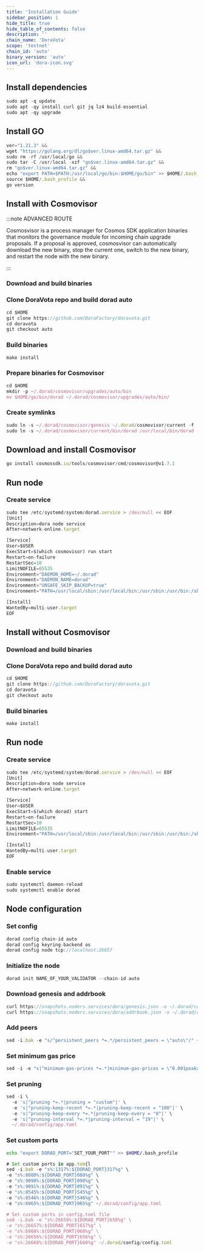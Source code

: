 ```yaml
---
title: 'Installation Guide'
sidebar_position: 1
hide_title: true
hide_table_of_contents: false
description: ''
chain_name: 'DoraVota'
scope: 'testnet'
chain_id: 'auto'
binary_version: 'auto'
icon_url: 'dora-icon.svg'
---
```



<PageTitle
  iconUrl="img/dora-icon.svg"
  title="DoraVota Installation Guide"
  chainId="auto"
  version="auto"
/>

## Install dependencies

```js
sudo apt -q update
sudo apt -qy install curl git jq lz4 build-essential
sudo apt -qy upgrade
```

## Install GO

```js
ver="1.21.3" &&
wget "https://golang.org/dl/go$ver.linux-amd64.tar.gz" &&
sudo rm -rf /usr/local/go &&
sudo tar -C /usr/local -xzf "go$ver.linux-amd64.tar.gz" &&
rm "go$ver.linux-amd64.tar.gz" &&
echo "export PATH=$PATH:/usr/local/go/bin:$HOME/go/bin" >> $HOME/.bash_profile &&
source $HOME/.bash_profile &&
go version
```

## Install with Cosmovisor

:::note ADVANCED ROUTE

Cosmosvisor is a process manager for Cosmos SDK application binaries that monitors the governance module for incoming chain upgrade proposals. If a proposal is approved, cosmosvisor can automatically download the new binary, stop the current one, switch to the new binary, and restart the node with the new binary.

:::

### Download and build binaries

### Clone DoraVota repo and build dorad auto

```js
cd $HOME
git clone https://github.com/DoraFactory/doravota.git
cd doravota
git checkout auto
```

### Build binaries

```js
make install
```

### Prepare binaries for Cosmovisor

```js
cd $HOME
mkdir -p ~/.dorad/cosmovisor/upgrades/auto/bin
mv $HOME/go/bin/dorad ~/.dorad/cosmovisor/upgrades/auto/bin/
```

### Create symlinks

```js
sudo ln -s ~/.dorad/cosmovisor/genesis ~/.dorad/cosmovisor/current -f
sudo ln -s ~/.dorad/cosmovisor/current/bin/dorad /usr/local/bin/dorad -f
```

## Download and install Cosmovisor

```js
go install cosmossdk.io/tools/cosmovisor/cmd/cosmovisor@v1.7.1
```

## Run node

### Create service

```js
sudo tee /etc/systemd/system/dorad.service > /dev/null << EOF
[Unit]
Description=dora node service
After=network-online.target

[Service]
User=$USER
ExecStart=$(which cosmovisor) run start
Restart=on-failure
RestartSec=10
LimitNOFILE=65535
Environment="DAEMON_HOME=~/.dorad"
Environment="DAEMON_NAME=dorad"
Environment="UNSAFE_SKIP_BACKUP=true"
Environment="PATH=/usr/local/sbin:/usr/local/bin:/usr/sbin:/usr/bin:/sbin:/bin:/usr/games:/usr/local/games:/snap/bin:~/.dorad/cosmovisor/current/bin"

[Install]
WantedBy=multi-user.target
EOF
```

## Install without Cosmovisor

### Download and build binaries

### Clone DoraVota repo and build dorad auto

```js
cd $HOME
git clone https://github.com/DoraFactory/doravota.git
cd doravota
git checkout auto
```

### Build binaries

```js
make install
```

## Run node

### Create service

```js
sudo tee /etc/systemd/system/dorad.service > /dev/null << EOF
[Unit]
Description=dora node service
After=network-online.target

[Service]
User=$USER
ExecStart=$(which dorad) start
Restart=on-failure
RestartSec=10
LimitNOFILE=65535
Environment="PATH=/usr/local/sbin:/usr/local/bin:/usr/sbin:/usr/bin:/sbin:/bin:/usr/games:/usr/local/games:/snap/bin"

[Install]
WantedBy=multi-user.target
EOF
```

### Enable service

```js
sudo systemctl daemon-reload
sudo systemctl enable dorad
```

## Node configuration

### Set config

```js
dorad config chain-id auto
dorad config keyring-backend os
dorad config node tcp://localhost:26657
```

### Initialize the node

```js
dorad init NAME_OF_YOUR_VALIDATOR --chain-id auto
```

### Download genesis and addrbook

```js
curl https://snapshots.noders.services/dora/genesis.json -o ~/.dorad/config/genesis.json
curl https://snapshots.noders.services/dora/addrbook.json -o ~/.dorad/config/addrbook.json
```

### Add peers

```js
sed -i.bak -e "s/^persistent_peers *=.*/persistent_peers = \"auto\"/" ~/.dorad/config/config.toml
```

### Set minimum gas price

```js
sed -i -e "s|^minimum-gas-prices *=.*|minimum-gas-prices = \"0.001peaka\"|" ~/.dorad/config/app.toml
```

### Set pruning

```js
sed -i \
  -e 's|^pruning *=.*|pruning = "custom"|' \
  -e 's|^pruning-keep-recent *=.*|pruning-keep-recent = "100"|' \
  -e 's|^pruning-keep-every *=.*|pruning-keep-every = "0"|' \
  -e 's|^pruning-interval *=.*|pruning-interval = "19"|' \
  ~/.dorad/config/app.toml
```

### Set custom ports

```bash
echo "export DORAD_PORT="SET_YOUR_PORT"" >> $HOME/.bash_profile
```

```js
# Set custom ports in app.tom{l
sed -i.bak -e "s%:1317%:${DORAD_PORT}317%g" \
-e "s%:8080%:${DORAD_PORT}080%g" \
-e "s%:9090%:${DORAD_PORT}090%g" \
-e "s%:9091%:${DORAD_PORT}091%g" \
-e "s%:8545%:${DORAD_PORT}545%g" \
-e "s%:8546%:${DORAD_PORT}546%g" \
-e "s%:6065%:${DORAD_PORT}065%g" ~/.dorad/config/app.toml

# Set custom ports in config.toml file
sed -i.bak -e "s%:26658%:${DORAD_PORT}658%g" \
-e "s%:26657%:${DORAD_PORT}657%g" \
-e "s%:6060%:${DORAD_PORT}060%g" \
-e "s%:26656%:${DORAD_PORT}656%g" \
-e "s%:26660%:${DORAD_PORT}660%g" ~/.dorad/config/config.toml
```